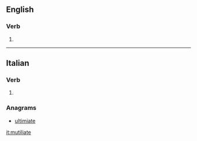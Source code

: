 ==English==

===Verb===
{{head|en|misspelling}}

# {{misspelling of|mutilate|lang=en}}

----

==Italian==

===Verb===
{{head|it|verb form}}

# {{inflection of|mutilare||2|p|pres|subj|lang=it}}

===Anagrams===
* [[ultimiate#Italian|ultimiate]]

[[it:mutiliate]]